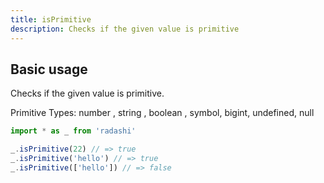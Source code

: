 ```yaml
---
title: isPrimitive
description: Checks if the given value is primitive
---
```


## Basic usage

Checks if the given value is primitive.

Primitive Types: number , string , boolean , symbol, bigint, undefined, null

```ts
import * as _ from 'radashi'

_.isPrimitive(22) // => true
_.isPrimitive('hello') // => true
_.isPrimitive(['hello']) // => false
```
